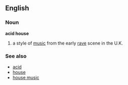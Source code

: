 {{wikipedia}}
==English==
===Noun===
'''acid house'''
#a style of [[music]] from the early [[rave]] scene in the U.K.

===See also===
*[[acid]]
*[[house]]
*[[house music]]